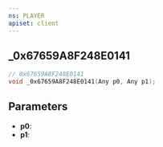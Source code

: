 ```yaml
---
ns: PLAYER
apiset: client
---
```

## _0x67659A8F248E0141

```c
// 0x67659A8F248E0141
void _0x67659A8F248E0141(Any p0, Any p1);
```


## Parameters
* **p0**:
* **p1**: